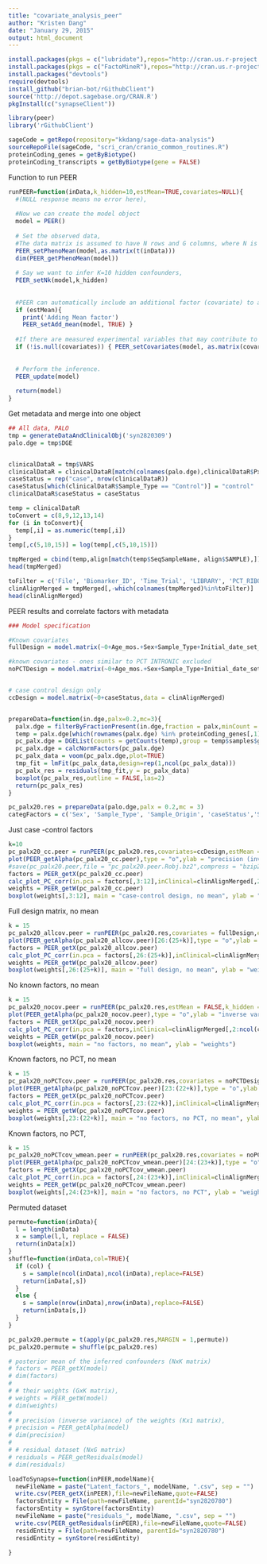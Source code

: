 ```yaml
---
title: "covariate_analysis_peer"
author: "Kristen Dang"
date: "January 29, 2015"
output: html_document
---
```


```r
install.packages(pkgs = c("lubridate"),repos="http://cran.us.r-project.org", dependencies=TRUE)
install.packages(pkgs = c("FactoMineR"),repos="http://cran.us.r-project.org", dependencies=TRUE)
install.packages("devtools")
require(devtools)
install_github("brian-bot/rGithubClient")
source('http://depot.sagebase.org/CRAN.R')
pkgInstall(c("synapseClient"))
```

```r
library(peer)
library('rGithubClient')

sageCode = getRepo(repository="kkdang/sage-data-analysis")
sourceRepoFile(sageCode, "scri_cran/cranio_common_routines.R")
proteinCoding_genes = getByBiotype()
proteinCoding_transcripts = getByBiotype(gene = FALSE)
```


Function to run PEER
```r
runPEER=function(inData,k_hidden=10,estMean=TRUE,covariates=NULL){
  #(NULL response means no error here), 
  
  #Now we can create the model object
  model = PEER()
  
  # Set the observed data,
  #The data matrix is assumed to have N rows and G columns, where N is the number of samples, and G is the number of genes.
  PEER_setPhenoMean(model,as.matrix(t(inData)))
  dim(PEER_getPhenoMean(model))
  
  # Say we want to infer K=10 hidden confounders,
  PEER_setNk(model,k_hidden)
  
  
  #PEER can automatically include an additional factor (covariate) to account for the mean expression. For most use cases, including the mean effect is likely to be a good choice. To active mean factors, use
  if (estMean){ 
    print('Adding Mean factor')
    PEER_setAdd_mean(model, TRUE) }
  
  #If there are measured experimental variables that may contribute to variability in the data, they can be included in the inference. The C observed covariates are assumed to be in a NxC matrix.
  if (!is.null(covariates)) { PEER_setCovariates(model, as.matrix(covariates)) }
  
  
  # Perform the inference.
  PEER_update(model)
  
  return(model)
}
```


Get metadata and merge into one object
```r
## All data, PALO
tmp = generateDataAndClinicalObj('syn2820309')
palo.dge = tmp$DGE


clinicalDataR = tmp$VARS
clinicalDataR = clinicalDataR[match(colnames(palo.dge),clinicalDataR$Px_Code),]
caseStatus = rep("case", nrow(clinicalDataR))
caseStatus[which(clinicalDataR$Sample_Type == "Control")] = "control"
clinicalDataR$caseStatus = caseStatus

temp = clinicalDataR
toConvert = c(8,9,12,13,14)
for (i in toConvert){
  temp[,i] = as.numeric(temp[,i])
}
temp[,c(5,10,15)] = log(temp[,c(5,10,15)])

tmpMerged = cbind(temp,align[match(temp$SeqSampleName, align$SAMPLE),])
head(tmpMerged)

toFilter = c('File', 'Biomarker_ID', 'Time_Trial', 'LIBRARY', 'PCT_RIBOSOMAL_BASES','READ_GROUP','RIBOSOMAL_BASES','STRAND_SPECIFICITY','SeqSampleName')
clinAlignMerged = tmpMerged[,-which(colnames(tmpMerged)%in%toFilter)]
head(clinAlignMerged)

```



PEER results and correlate factors with metadata
```r
### Model specification 

#Known covariates
fullDesign = model.matrix(~0+Age_mos.+Sex+Sample_Type+Initial_date_set_up+Initial_growth_duration_days+for_RNA_date_set_up+RNA_days_to_harvest+Sample_Origin+MEDIAN_3PRIME_BIAS+MEDIAN_5PRIME_BIAS+MEDIAN_CV_COVERAGE+PCT_MRNA_BASES+PCT_USABLE_BASES+PCT_UTR_BASES+CODING_BASES,data = clinAlignMerged)

#known covariates - ones similar to PCT INTRONIC excluded
noPCTDesign = model.matrix(~0+Age_mos.+Sex+Sample_Type+Initial_date_set_up+Initial_growth_duration_days+for_RNA_date_set_up+RNA_days_to_harvest+Sample_Origin+MEDIAN_3PRIME_BIAS+MEDIAN_5PRIME_BIAS+MEDIAN_CV_COVERAGE+CODING_BASES,data = clinAlignMerged)


# case control design only
ccDesign = model.matrix(~0+caseStatus,data = clinAlignMerged)


prepareData=function(in.dge,palx=0.2,mc=3){
  palx.dge = filterByFractionPresent(in.dge,fraction = palx,minCount = mc)
  temp = palx.dge[which(rownames(palx.dge) %in% proteinCoding_genes[,1]),]
  pc_palx.dge = DGEList(counts = getCounts(temp),group = temp$samples$group,remove.zeros = TRUE)
  pc_palx.dge = calcNormFactors(pc_palx.dge)
  pc_palx_data = voom(pc_palx.dge,plot=TRUE)
  tmp_fit = lmFit(pc_palx_data,design=rep(1,ncol(pc_palx_data)))
  pc_palx_res = residuals(tmp_fit,y = pc_palx_data)
  boxplot(pc_palx_res,outline = FALSE,las=2)
  return(pc_palx_res)
}

pc_palx20.res = prepareData(palo.dge,palx = 0.2,mc = 3)
categFactors = c('Sex', 'Sample_Type', 'Sample_Origin', 'caseStatus','ScanDate' )
```

Just case -control factors
```r
k=10
pc_palx20_cc.peer = runPEER(pc_palx20.res,covariates=ccDesign,estMean = FALSE,k_hidden = k)
plot(PEER_getAlpha(pc_palx20_cc.peer),type = "o",ylab = "precision (inverse variance of weights)", xlab = "hidden factors")
#save(pc_palx20.peer,file = "pc_palx20.peer.Robj.bz2",compress = "bzip2")
factors = PEER_getX(pc_palx20_cc.peer)
calc_plot_PC_corr(in.pca = factors[,3:12],inClinical=clinAlignMerged[,2:ncol(clinAlignMerged)],categorical = which(colnames(clinAlignMerged) %in% categFactors)-1,k = k)
weights = PEER_getW(pc_palx20_cc.peer)
boxplot(weights[,3:12], main = "case-control design, no mean", ylab = "weights")
```

Full design matrix, no mean
```r
k = 15
pc_palx20_allcov.peer = runPEER(pc_palx20.res,covariates = fullDesign,estMean = FALSE,k_hidden = k)
plot(PEER_getAlpha(pc_palx20_allcov.peer)[26:(25+k)],type = "o",ylab = "inverse variance of weights (precision)", xlab = "hidden factors")
factors = PEER_getX(pc_palx20_allcov.peer)
calc_plot_PC_corr(in.pca = factors[,26:(25+k)],inClinical=clinAlignMerged[,2:ncol(clinAlignMerged)],categorical = which(colnames(clinAlignMerged) %in% categFactors)-1,k = k)
weights = PEER_getW(pc_palx20_allcov.peer)
boxplot(weights[,26:(25+k)], main = "full design, no mean", ylab = "weights")
```

No known factors, no mean
```r
k = 15
pc_palx20_nocov.peer = runPEER(pc_palx20.res,estMean = FALSE,k_hidden = k)
plot(PEER_getAlpha(pc_palx20_nocov.peer),type = "o",ylab = "inverse variance of weights", xlab = "hidden factors")
factors = PEER_getX(pc_palx20_nocov.peer)
calc_plot_PC_corr(in.pca = factors,inClinical=clinAlignMerged[,2:ncol(clinAlignMerged)],categorical = which(colnames(clinAlignMerged) %in% categFactors)-1,k = k)
weights = PEER_getW(pc_palx20_nocov.peer)
boxplot(weights, main = "no factors, no mean", ylab = "weights")
```

Known factors, no PCT, no mean
```r
k = 15
pc_palx20_noPCTcov.peer = runPEER(pc_palx20.res,covariates = noPCTDesign, estMean = FALSE,k_hidden = k)
plot(PEER_getAlpha(pc_palx20_noPCTcov.peer)[23:(22+k)],type = "o",ylab = "precision (inverse variance of weights)", xlab = "hidden factors")
factors = PEER_getX(pc_palx20_noPCTcov.peer)
calc_plot_PC_corr(in.pca = factors[,23:(22+k)],inClinical=clinAlignMerged[,2:ncol(clinAlignMerged)],categorical = which(colnames(clinAlignMerged) %in% categFactors)-1,k = k)
weights = PEER_getW(pc_palx20_noPCTcov.peer)
boxplot(weights[,23:(22+k)], main = "no factors, no PCT, no mean", ylab = "weights")
```

Known factors, no PCT, 
```r
k = 15
pc_palx20_noPCTcov_wmean.peer = runPEER(pc_palx20.res,covariates = noPCTDesign, k_hidden = k)
plot(PEER_getAlpha(pc_palx20_noPCTcov_wmean.peer)[24:(23+k)],type = "o",ylab = "precision (inverse variance of weights)", xlab = "hidden factors")
factors = PEER_getX(pc_palx20_noPCTcov_wmean.peer)
calc_plot_PC_corr(in.pca = factors[,24:(23+k)],inClinical=clinAlignMerged[,2:ncol(clinAlignMerged)],categorical = which(colnames(clinAlignMerged) %in% categFactors)-1,k = k)
weights = PEER_getW(pc_palx20_noPCTcov_wmean.peer)
boxplot(weights[,24:(23+k)], main = "no factors, no PCT", ylab = "weights")
```


Permuted dataset
```r
permute=function(inData){
  l = length(inData)
  x = sample(l,l, replace = FALSE)
  return(inData[x])
}
shuffle=function(inData,col=TRUE){
  if (col) { 
    s = sample(ncol(inData),ncol(inData),replace=FALSE)
    return(inData[,s])
  }
  else {
    s = sample(nrow(inData),nrow(inData),replace=FALSE)
    return(inData[s,])
  }
}

pc_palx20.permute = t(apply(pc_palx20.res,MARGIN = 1,permute))
pc_palx20.permute = shuffle(pc_palx20.res)
```

```r
# posterior mean of the inferred confounders (NxK matrix)
# factors = PEER_getX(model)
# dim(factors)
# 
# # their weights (GxK matrix),
# weights = PEER_getW(model)
# dim(weights)
# 
# # precision (inverse variance) of the weights (Kx1 matrix),
# precision = PEER_getAlpha(model)
# dim(precision)
# 
# # residual dataset (NxG matrix)
# residuals = PEER_getResiduals(model)
# dim(residuals)

loadToSynapse=function(inPEER,modelName){
  newFileName = paste("Latent_factors_", modelName, ".csv", sep = "")
  write.csv(PEER_getX(inPEER),file=newFileName,quote=FALSE)
  factorsEntity = File(path=newFileName, parentId="syn2820780")
  factorsEntity = synStore(factorsEntity)
  newFileName = paste("residuals_", modelName, ".csv", sep = "")
  write.csv(PEER_getResiduals(inPEER),file=newFileName,quote=FALSE)
  residEntity = File(path=newFileName, parentId="syn2820780")
  residEntity = synStore(residEntity)

}
```
